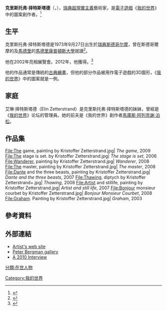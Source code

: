 {{NoteTA
|G1=Games
}}
{{Infobox Artist
|name          = 克里斯托弗·择特斯塔德<br>Kristoffer Zetterstrand
|birthdate     = {{Birth date and age|1973|9|27}}
|nationality   = [[瑞典人|瑞典人]]
|works         = 《[[我的世界|我的世界]]》中的圖案
|awards = {{link-en|瑪麗安娜·貝爾納多特|Marianne Bernadotte|瑪麗安娜和西格瓦爾德·貝爾納多特藝術獎}}
| website       = [http://www.zetterstrand.com 個人網頁]
|}}
'''克里斯托弗·择特斯塔德'''（{{lang-sv|Kristoffer Zetterstrand}}，{{bd|1973年|9月27日|||catIdx=}}），[[瑞典|瑞典]][[超現實主義|超現實主義]]藝術家，是[[電子遊戲|電子遊戲]]《[[我的世界|我的世界]]》中的圖案創作者。<ref>{{cite encyclopedia
 | encyclopedia = Minecraft Wiki
 | title = Kristoffer Zetterstrand
 | url = http://www.minecraftwiki.net/wiki/Kristoffer_Zetterstrand
 | accessdate = 2013-05-14
 | archive-date = 2013-09-17
 | archive-url = https://web.archive.org/web/20130917113914/http://www.minecraftwiki.net/wiki/Kristoffer_Zetterstrand
 | dead-url = no
 }}</ref>

== 生平 ==
克里斯托弗·择特斯塔德是1973年9月27日出生於[[瑞典|瑞典]][[斯德哥尔摩|斯德哥尔摩]]，曾在斯德哥爾摩的{{link-en|皇家藝術學院 (瑞典)|Royal Institute of Art|皇家藝術學院}}及[[馬德里|馬德里]]的[[馬德里康普頓斯大學|馬德里康普頓斯大學]]{{link-es|馬德里康普頓斯大學美術學院|Facultad de Bellas Artes (Universidad Complutense de Madrid)|美術學院}}就讀<ref>{{cite web|url=http://zetterstrand.com/cv.php|title=CV - Kristoffer Zetterstrand|last=Zetterstrand|first=Kristoffer|year=2012|quote=Pixelpaintings for the game Minecraft, Mojang AB|accessdate=2013-11-24|language=en|archive-url=https://web.archive.org/web/20131202234519/http://zetterstrand.com/cv.php|archive-date=2013-12-02|dead-url=yes}}</ref>。

他在2002年亮相展覽會。2012年，他獲得{{link-en|瑪麗安娜·貝爾納多特|Marianne Bernadotte|瑪麗安娜和西格瓦爾德·貝爾納多特藝術獎}}。<ref>{{cite web|url=http://sofiasvanholm.com/30th-anniversary-of-the-marianne-sigvard-bernadotte-arts-fund|title=30th anniversary of The Marianne & Sigvard Bernadotte Arts Fund|last=Svanholm|first=Sofia|date=2012-06-14|quote=Kristoffer Zetterstrand (b. 1973 in Sweden) in category art/painting|accessdate=2013-11-24|language=en|archive-url=https://web.archive.org/web/20131203012138/http://sofiasvanholm.com/30th-anniversary-of-the-marianne-sigvard-bernadotte-arts-fund|archive-date=2013-12-03|dead-url=yes}}</ref>

他的作品通常是傳統的[[古典繪畫|古典繪畫]]，但他的部分作品被用作電子遊戲的3D圖形，《[[我的世界|我的世界]]》中的圖案就是一例。

== 家庭 ==
艾琳·择特斯塔德（Elin Zetterstrand）是克里斯托弗·择特斯塔德的妹妹，曾經是《[[我的世界|我的世界]]》论坛的管理員。她的前夫是《我的世界》創作者[[馬庫斯·阿列克謝·泊松|馬庫斯·阿列克謝·泊松]]。

== 作品集 ==
<gallery>
File:The game, painting by Kristoffer Zetterstrand.jpg| ''The game'', 2009
File:The stage is set. by Kristoffer Zetterstrand.jpg| ''The stage is set'', 2006
File:Wanderer, painting by Kristoffer Zetterstrand.jpg| ''Wanderer'', 2008
File:The master, painting by Kristoffer Zetterstrand.jpg| ''The master'', 2008
File:Dante and the three beasts, painting by Kristoffer Zetterstrand.jpg| ''Dante and the three beasts'', 2007
File:Thawing, diptych by Kristoffer Zetterstrand+.jpg| ''Thawing'', 2008
File:Artist and stillife, painting by Kristoffer Zetterstrand.jpg| ''Artist and still life'', 2007
File:Bonjour monsieur courbet by Kristoffer Zetterstrand.jpg| ''Bonjour Monsieur Courbet'', 2008
File:Graham. Painting by Kristoffer Zetterstrand.jpg| ''Graham'', 2003
</gallery>

== 參考資料 ==
{{Reflist}}

==外部連結==
*[http://www.zetterstrand.com Artist's web site] {{Wayback|url=http://www.zetterstrand.com/ |date=20201111190435 }}
*[http://peterbergman.info/ Peter Bergman gallery] {{Wayback|url=http://peterbergman.info/ |date=20201022233134 }} 
*[http://www.gamescenes.org/2010/03/interview-from-traditional-painting-to-game-art-kristoffer-zetterstrand.html A 2010 Interview] {{Wayback|url=http://www.gamescenes.org/2010/03/interview-from-traditional-painting-to-game-art-kristoffer-zetterstrand.html |date=20191110234836 }}

{{Minecraft}}
{{Mojang}}
{{Portal bar|瑞典|人物|藝術|當個創世神}}

{{DEFAULTSORT:Zetterstrand, Kristoffer}}
[[分類:在世人物|分類:在世人物]]
[[Category:我的世界|Category:我的世界]]